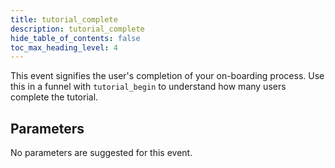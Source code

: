 ```yaml
---
title: tutorial_complete
description: tutorial_complete
hide_table_of_contents: false
toc_max_heading_level: 4
---
```


<NpmLink name="google" />

This event signifies the user's completion of your on-boarding process. Use this in a funnel with `tutorial_begin` to understand how many users complete the tutorial.

## Parameters

No parameters are suggested for this event.
